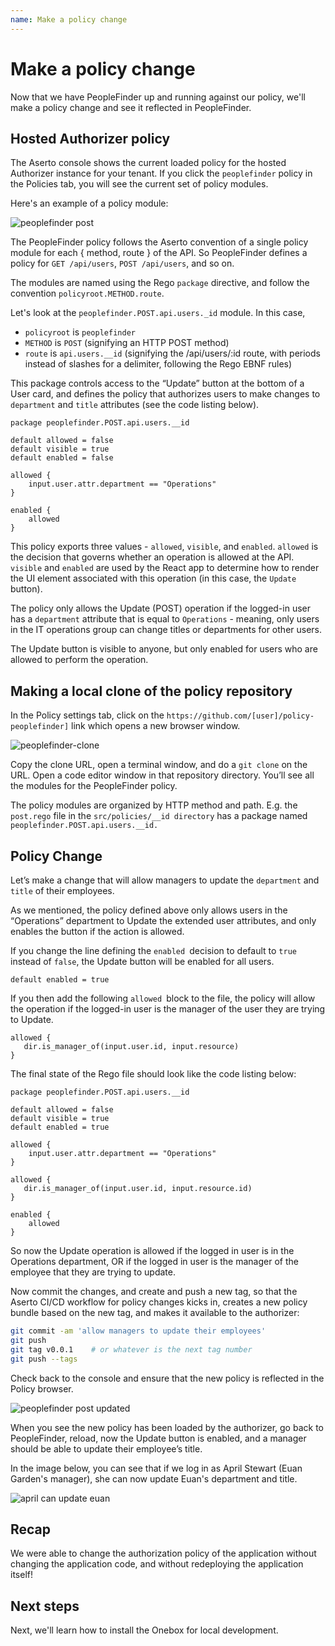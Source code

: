 ```yaml
---
name: Make a policy change
---
```


# Make a policy change

Now that we have PeopleFinder up and running against our policy, we'll make a policy change 
and see it reflected in PeopleFinder.

## Hosted Authorizer policy

The Aserto console shows the current loaded policy for the hosted Authorizer instance for your tenant. If 
you click the `peoplefinder` policy in the Policies tab, you will see the current set of policy modules. 

Here's an example of a policy module:

![peoplefinder post](/peoplefinder-post.png)

The PeopleFinder policy follows the Aserto convention of a single policy module for each { method, route } 
of the API.  So PeopleFinder defines a policy for `GET /api/users`, `POST /api/users`, and so on.

The modules are named using the Rego `package` directive, and follow the convention `policyroot.METHOD.route`.

Let's look at the `peoplefinder.POST.api.users._id` module. In this case,
* `policyroot` is `peoplefinder` 
* `METHOD` is `POST` (signifying an HTTP POST method)
* `route` is `api.users.__id` (signifying the /api/users/:id route, with periods instead of slashes for a delimiter, following the Rego EBNF rules)

This package controls access to the “Update” button at the bottom of a User card, and defines the policy that authorizes users to make changes to `department` and `title` attributes (see the code listing below).

```rego
package peoplefinder.POST.api.users.__id

default allowed = false
default visible = true
default enabled = false

allowed {
    input.user.attr.department == "Operations"
}

enabled {
    allowed
}
```

This policy exports three values - `allowed`, `visible`, and `enabled`. `allowed` is the decision that 
governs whether an operation is allowed at the API. `visible` and `enabled` are used by the React app to 
determine how to render the UI element associated with this operation (in this case, the `Update` button).

The policy only allows the Update (POST) operation if the logged-in user has a `department` attribute that is 
equal to `Operations` - meaning, only users in the IT operations group can change titles or departments for other users.

The Update button is visible to anyone, but only enabled for users who are allowed to perform the operation.

## Making a local clone of the policy repository

In the Policy settings tab, click on the `https://github.com/[user]/policy-peoplefinder]` link which opens a new browser window. 

![peoplefinder-clone](/peoplefinder-clone.png)

Copy the clone URL, open a terminal window, and do a `git clone` on the URL. Open a code editor window in that repository directory. You’ll see all the modules for the PeopleFinder policy.

The policy modules are organized by HTTP method and path. E.g. the `post.rego` file in the `src/policies/__id directory` has a package named `peoplefinder.POST.api.users.__id.`

## Policy Change

Let’s make a change that will allow managers to update the `department` and `title` of their employees.

As we mentioned, the policy defined above only allows users in the “Operations” department to Update the extended user attributes, and only enables the button if the action is allowed.

If you change the line defining the `enabled `decision to default to `true `instead of `false`, the Update button will be enabled for all users.

```rego
default enabled = true
```

If you then add the following `allowed `block to the file, the policy will allow the operation if the logged-in user is the manager of the user they are trying to Update.

```rego
allowed {
   dir.is_manager_of(input.user.id, input.resource)
}
```

The final state of the Rego file should look like the code listing below:

```rego
package peoplefinder.POST.api.users.__id

default allowed = false
default visible = true
default enabled = true

allowed {
    input.user.attr.department == "Operations"
}

allowed {
   dir.is_manager_of(input.user.id, input.resource.id)
}

enabled {
    allowed
}
```

So now the Update operation is allowed if the logged in user is in the Operations department, OR if the 
logged in user is the manager of the employee that they are trying to update.

Now commit the changes, and create and push a new tag, so that the Aserto CI/CD workflow for policy changes kicks in, creates a new policy bundle based on the new tag, and makes it available to the authorizer:

```bash
git commit -am 'allow managers to update their employees'
git push 
git tag v0.0.1    # or whatever is the next tag number 
git push --tags
```

Check back to the console and ensure that the new policy is reflected in the Policy browser.

![peoplefinder post updated ](/peoplefinder-post-updated.png)

When you see the new policy has been loaded by the authorizer, go back to PeopleFinder, reload, now the Update button is enabled, and a manager should be able to update their employee’s title.

In the image below, you can see that if we log in as April Stewart (Euan Garden's manager), she can now update
Euan's department and title.  

![april can update euan](/april-can-update-euan.png)

## Recap

We were able to change the authorization policy of the application without changing the application code, and without redeploying the application itself!

## Next steps

Next, we'll learn how to install the Onebox for local development.
